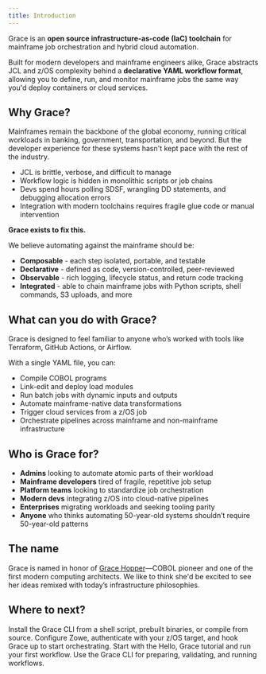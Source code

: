```yaml
---
title: Introduction
---
```


Grace is an **open source infrastructure-as-code (IaC) toolchain** for mainframe job orchestration and hybrid cloud automation.

Built for modern developers and mainframe engineers alike, Grace abstracts JCL and z/OS complexity behind a **declarative YAML workflow format**, allowing you to define, run, and monitor mainframe jobs the same way you'd deploy containers or cloud services.

## Why Grace?

Mainframes remain the backbone of the global economy, running critical workloads in banking, government, transportation, and beyond. But the developer experience for these systems hasn't kept pace with the rest of the industry.

- JCL is brittle, verbose, and difficult to manage
- Workflow logic is hidden in monolithic scripts or job chains
- Devs spend hours polling SDSF, wrangling DD statements, and debugging allocation errors
- Integration with modern toolchains requires fragile glue code or manual intervention

**Grace exists to fix this.**

We believe automating against the mainframe should be:

- **Composable** - each step isolated, portable, and testable
- **Declarative** - defined as code, version-controlled, peer-reviewed
- **Observable** - rich logging, lifecycle status, and return code tracking
- **Integrated** - able to chain mainframe jobs with Python scripts, shell commands, S3 uploads, and more

## What can you do with Grace?

Grace is designed to feel familiar to anyone who’s worked with tools like Terraform, GitHub Actions, or Airflow.

With a single YAML file, you can:

- Compile COBOL programs
- Link-edit and deploy load modules
- Run batch jobs with dynamic inputs and outputs
- Automate mainframe-native data transformations
- Trigger cloud services from a z/OS job
- Orchestrate pipelines across mainframe and non-mainframe infrastructure

## Who is Grace for?

- **Admins** looking to automate atomic parts of their workload
- **Mainframe developers** tired of fragile, repetitive job setup
- **Platform teams** looking to standardize job orchestration
- **Modern devs** integrating z/OS into cloud-native pipelines
- **Enterprises** migrating workloads and seeking tooling parity
- **Anyone** who thinks automating 50-year-old systems shouldn’t require 50-year-old patterns

## The name

Grace is named in honor of [Grace Hopper](https://en.wikipedia.org/wiki/Grace_Hopper)—COBOL pioneer and one of the first modern computing architects. We like to think she'd be excited to see her ideas remixed with today’s infrastructure philosophies.

## Where to next?

<Cards>
  <Card href="/docs/installation" title="Install Grace">
    Install the Grace CLI from a shell script, prebuilt binaries, or compile
    from source.
  </Card>
  <Card href="/docs/configuration" title="Configure your environment">
    Configure Zowe, authenticate with your z/OS target, and hook Grace up to
    start orchestrating.
  </Card>
  <Card href="/docs/tutorials/hello-grace" title="Hello, Grace">
    Start with the Hello, Grace tutorial and run your first workflow.
  </Card>
  <Card href="/docs/cli-reference" title="CLI Reference">
    Use the Grace CLI for preparing, validating, and running workflows.
  </Card>
</Cards>
